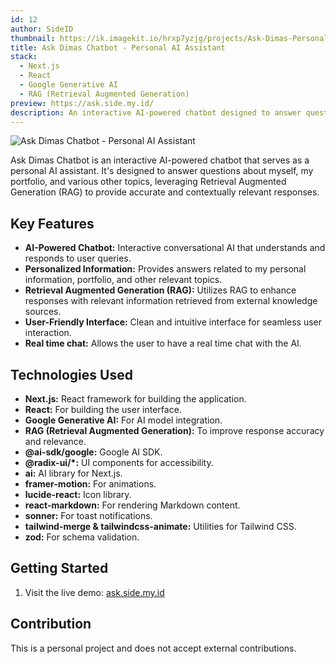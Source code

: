 ```yaml
---
id: 12
author: SideID
thumbnail: https://ik.imagekit.io/hrxp7yzjg/projects/Ask-Dimas-Personal-AI-Chatbot.png?updatedAt=1742442490843
title: Ask Dimas Chatbot - Personal AI Assistant
stack:
  - Next.js
  - React
  - Google Generative AI
  - RAG (Retrieval Augmented Generation)
preview: https://ask.side.my.id/
description: An interactive AI-powered chatbot designed to answer questions about me, my portfolio, and more, utilizing Retrieval Augmented Generation (RAG).
---
```


<img
  src="https://ik.imagekit.io/hrxp7yzjg/projects/Ask-Dimas-Personal-AI-Chatbot.png?updatedAt=1742442490843"
  alt="Ask Dimas Chatbot - Personal AI Assistant"
  fetchPriority="high"
/>

Ask Dimas Chatbot is an interactive AI-powered chatbot that serves as a personal AI assistant. It's designed to answer questions about myself, my portfolio, and various other topics, leveraging Retrieval Augmented Generation (RAG) to provide accurate and contextually relevant responses.

## Key Features

* **AI-Powered Chatbot:** Interactive conversational AI that understands and responds to user queries.
* **Personalized Information:** Provides answers related to my personal information, portfolio, and other relevant topics.
* **Retrieval Augmented Generation (RAG):** Utilizes RAG to enhance responses with relevant information retrieved from external knowledge sources.
* **User-Friendly Interface:** Clean and intuitive interface for seamless user interaction.
* **Real time chat:** Allows the user to have a real time chat with the AI.

## Technologies Used

* **Next.js:** React framework for building the application.
* **React:** For building the user interface.
* **Google Generative AI:** For AI model integration.
* **RAG (Retrieval Augmented Generation):** To improve response accuracy and relevance.
* **@ai-sdk/google:** Google AI SDK.
* **@radix-ui/\*:** UI components for accessibility.
* **ai:** AI library for Next.js.
* **framer-motion:** For animations.
* **lucide-react:** Icon library.
* **react-markdown:** For rendering Markdown content.
* **sonner:** For toast notifications.
* **tailwind-merge & tailwindcss-animate:** Utilities for Tailwind CSS.
* **zod:** For schema validation.

## Getting Started

1.  Visit the live demo: [ask.side.my.id](https://ask.side.my.id/)

## Contribution

This is a personal project and does not accept external contributions.